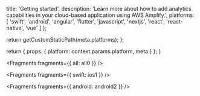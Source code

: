 
  title: 'Getting started',
  description:
    'Learn more about how to add analytics capabilities in your cloud-based application using AWS Amplify.',
  platforms: [
    'swift',
    'android',
    'angular',
    'flutter',
    'javascript',
    'nextjs',
    'react',
    'react-native',
    'vue'
  ]
};

  return getCustomStaticPath(meta.platforms);
};

  return {
    props: {
      platform: context.params.platform,
      meta
    }
  };
}


<Fragments fragments={{ all: all0 }} />


<Fragments fragments={{ swift: ios1 }} />


<Fragments fragments={{ android: android2 }} />
